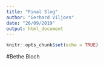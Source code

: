---
title: "Final Slog"
author: "Gerhard Viljoen"
date: "26/09/2019"
output: html_document
---

```{r setup, include=FALSE}
knitr::opts_chunk$set(echo = TRUE)
```

#Bethe Bloch

```{r}

```

